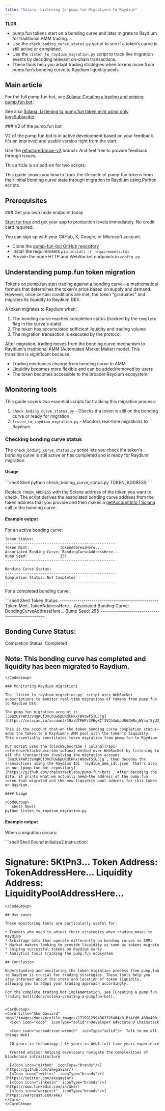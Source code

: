 ```yaml
---
title: "Solana: Listening to pump.fun Migrations to Raydium"
---
```


**TLDR**
* pump.fun tokens start on a bonding curve and later migrate to Raydium for traditional AMM trading.
* Use the `check_boding_curve_status.py` script to see if a token’s curve is still active or completed.
* Use the `listen_to_raydium_migration.py` script to track live migration events by decoding relevant on-chain transactions.
* These tools help you adapt trading strategies when tokens move from pump.fun’s bonding curve to Raydium liquidity pools.

## Main article

For the full pump.fun bot, see [Solana: Creating a trading and sniping pump.fun bot](/docs/solana-creating-a-pumpfun-bot).

See also [Solana: Listening to pump.fun token mint using only logsSubscribe](/docs/solana-listening-to-pumpfun-token-mint-using-only-logssubscribe).

<Info>
  ### V2 of the pump.fun bot

  V2 of the pump.fun bot is in active development based on your feedback. It's an improved and usable version right from the start.

  Use the [refactored/main-v2](https://github.com/chainstacklabs/pump-fun-bot/tree/refactored/main-v2) branch. And feel free to provide feedback through Issues.
</Info>

This article is an add-on for two scripts:

<CardGroup>
  <Card title="check_boding_curve_status.py" href="https://github.com/chainstacklabs/pump-fun-bot/blob/main/learning-examples/check_boding_curve_status.py" icon="angle-right" horizontal />
  <Card title="listen_to_raydium_migration.py" href="https://github.com/chainstacklabs/pump-fun-bot/blob/main/learning-examples/listen_to_raydium_migration.py" icon="angle-right" horizontal />
</CardGroup>

This guide shows you how to track the lifecycle of pump.fun tokens from their initial bonding curve state through migration to Raydium using Python scripts.

## Prerequisites

<Check>
  ### Get you own node endpoint today

  [Start for free](https://console.chainstack.com/) and get your app to production levels immediately. No credit card required.

  You can sign up with your GitHub, X, Google, or Microsoft account.
</Check>

* Clone the [pump-fun-bot GitHub repository](https://github.com/chainstacklabs/pump-fun-bot/)
* Install the requirements `pip install -r requirements.txt`
* Provide the node HTTP and WebSocket endpoints in `config.py`

## Understanding pump.fun token migration

Tokens on pump.fun start trading against a bonding curve—a mathematical formula that determines the token's price based on supply and demand. However, once certain conditions are met, the token "graduates" and migrates its liquidity to Raydium DEX.

A token migrates to Raydium when:

1. The bonding curve reaches completion status (tracked by the `complete` flag in the curve's state)
2. The token has accumulated sufficient liquidity and trading volume
3. The migration transaction is executed by the protocol

After migration, trading moves from the bonding curve mechanism to Raydium's traditional AMM (Automated Market Maker) model. This transition is significant because:

* Trading mechanics change from bonding curve to AMM
* Liquidity becomes more flexible and can be added/removed by users
* The token becomes accessible to the broader Raydium ecosystem

## Monitoring tools

This guide covers two essential scripts for tracking this migration process:

1. `check_boding_curve_status.py` - Checks if a token is still on the bonding curve or ready for migration
2. `listen_to_raydium_migration.py` - Monitors real-time migrations to Raydium

### Checking bonding curve status

The `check_boding_curve_status.py` script lets you check if a token's bonding curve is still active or has completed and is ready for Raydium migration.

#### Usage

<CodeGroup>
  ```shell Shell
  python check_boding_curve_status.py TOKEN_ADDRESS
  ```
</CodeGroup>

Replace `TOKEN_ADDRESS` with the Solana address of the token you want to check. The script derives the associated bonding curve address from the token address that you provide and then makes a [getAccountInfo | Solana](/api-reference/solana_node_api/getAccountInfo) call to the bonding curve.

#### Example output

For an active bonding curve:

```
Token Status:
--------------------------------------------------
Token Mint:              TokenAddressHere...
Associated Bonding Curve: BondingCurveAddressHere...
Bump Seed:               255
--------------------------------------------------

Bonding Curve Status:
--------------------------------------------------
Completion Status: Not Completed
--------------------------------------------------
```

For a completed bonding curve:

<CodeGroup>
  ```shell Shell
  Token Status:
  --------------------------------------------------
  Token Mint:              TokenAddressHere...
  Associated Bonding Curve: BondingCurveAddressHere...
  Bump Seed:               255
  --------------------------------------------------

  Bonding Curve Status:
  --------------------------------------------------
  Completion Status: Completed

  Note: This bonding curve has completed and liquidity has been migrated to Raydium.
  --------------------------------------------------
  ```
</CodeGroup>

### Monitoring Raydium migrations

The `listen_to_raydium_migration.py` script uses WebSocket subscriptions to monitor real-time migrations of tokens from pump.fun to Raydium DEX.

The pump.fun migration account is [39azUYFWPz3VHgKCf3VChUwbpURdCHRxjWVowf5jUJjg](https://solscan.io/account/39azUYFWPz3VHgKCf3VChUwbpURdCHRxjWVowf5jUJjg).

This is the account that—on the token bonding curve completion status—adds the token to a Raydium's AMM pool with the token's liquidity. This essentially constitutes token migration from pump.fun to Raydium.

Our script uses the [blockSubscribe | Solana](/api-reference/blocksubscribe-solana) method over WebSocket by listening to all the transactions involving the migration account `39azUYFWPz3VHgKCf3VChUwbpURdCHRxjWVowf5jUJjg`, then decodes the transactions using the Raydium IDL `raydium_amm_idl.json` that's also in our [pump-fun-bot repository](https://github.com/chainstacklabs/pump-fun-bot) . After decoding the data, it prints what we actually need—the address of the pump.fun token that migrated and the new liquidity pool address for this token on Raydium.

#### Usage

<CodeGroup>
  ```shell Shell
  python listen_to_raydium_migration.py
  ```
</CodeGroup>

#### Example output

When a migration occurs:

<CodeGroup>
  ```shell Shell
  Found initialize2 instruction!

  Signature: 5KtPn3...
  Token Address: TokenAddressHere...
  Liquidity Address: LiquidityPoolAddressHere...
  ==================================================
  ```
</CodeGroup>

## Use cases

These monitoring tools are particularly useful for:

* Traders who need to adjust their strategies when trading moves to Raydium
* Arbitrage bots that operate differently on bonding curves vs AMMs
* Market makers looking to provide liquidity as soon as tokens migrate
* Sniping successful tokens on Raydium early
* Analytics tools tracking the pump.fun ecosystem

## Conclusion

Understanding and monitoring the token migration process from pump.fun to Raydium is crucial for trading strategies. These tools help you stay informed about the state and location of token liquidity, allowing you to adapt your trading approach accordingly.

For the complete trading bot implementation, see [Creating a pump.fun trading bot](/docs/solana-creating-a-pumpfun-bot).


<CardGroup>
  <Card title="Ake Gaviard" img="/images/docs/profile_images/1719912994363326464/8_Bi4fdM_400x400.jpg">
    <Icon icon="code"  iconType="solid"/>Developer Advocate @ Chainstack

    <Icon icon="screwdriver-wrench"  iconType="solid"/>  Talk to me all things Web3

    20 years in technology | 8+ years in Web3 full time years experience

    Trusted advisor helping developers navigate the complexities of blockchain infrastructure

    [<Icon icon="github"  iconType="brands"/>](https://github.com/akegaviar/)
    [<Icon icon="twitter"  iconType="brands"/>](https://twitter.com/akegaviar)
    [<Icon icon="linkedin"  iconType="brands"/>](https://www.linkedin.com/in/ake/)
    [<Icon icon="warpcast"  iconType="brands"/>](https://warpcast.com/ake)
  </Card>
</CardGroup>
